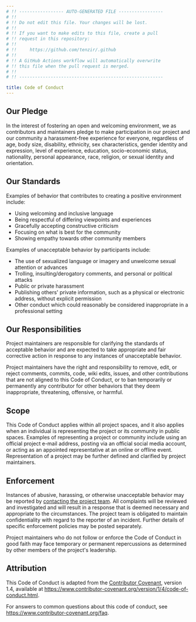 ```yaml
---
# !! ----------------- AUTO-GENERATED FILE -----------------
# !!
# !! Do not edit this file. Your changes will be lost.
# !!
# !! If you want to make edits to this file, create a pull
# !! request in this repository:
# !!
# !!     https://github.com/tenzir/.github
# !!
# !! A GitHub Actions workflow will automatically overwrite
# !! this file when the pull request is merged.
# !!
# !! -------------------------------------------------------

title: Code of Conduct
---
```


## Our Pledge

In the interest of fostering an open and welcoming environment, we as
contributors and maintainers pledge to make participation in our project and
our community a harassment-free experience for everyone, regardless of age,
body size, disability, ethnicity, sex characteristics, gender identity and
expression, level of experience, education, socio-economic status, nationality,
personal appearance, race, religion, or sexual identity and orientation.

## Our Standards

Examples of behavior that contributes to creating a positive environment
include:

- Using welcoming and inclusive language
- Being respectful of differing viewpoints and experiences
- Gracefully accepting constructive criticism
- Focusing on what is best for the community
- Showing empathy towards other community members

Examples of unacceptable behavior by participants include:

- The use of sexualized language or imagery and unwelcome sexual attention or
  advances
- Trolling, insulting/derogatory comments, and personal or political attacks
- Public or private harassment
- Publishing others' private information, such as a physical or electronic
  address, without explicit permission
- Other conduct which could reasonably be considered inappropriate in a
  professional setting

## Our Responsibilities

Project maintainers are responsible for clarifying the standards of acceptable
behavior and are expected to take appropriate and fair corrective action in
response to any instances of unacceptable behavior.

Project maintainers have the right and responsibility to remove, edit, or
reject comments, commits, code, wiki edits, issues, and other contributions
that are not aligned to this Code of Conduct, or to ban temporarily or
permanently any contributor for other behaviors that they deem inappropriate,
threatening, offensive, or harmful.

## Scope

This Code of Conduct applies within all project spaces, and it also applies
when an individual is representing the project or its community in public
spaces. Examples of representing a project or community include using an
official project e-mail address, posting via an official social media account,
or acting as an appointed representative at an online or offline event.
Representation of a project may be further defined and clarified by project
maintainers.

## Enforcement

Instances of abusive, harassing, or otherwise unacceptable behavior may be
reported by [contacting the project team][contact]. All
complaints will be reviewed and investigated and will result in a response that
is deemed necessary and appropriate to the circumstances. The project team is
obligated to maintain confidentiality with regard to the reporter of an
incident. Further details of specific enforcement policies may be posted
separately.

Project maintainers who do not follow or enforce the Code of Conduct in good
faith may face temporary or permanent repercussions as determined by other
members of the project's leadership.

[contact]: https://docs.tenzir.com/discord

## Attribution

This Code of Conduct is adapted from the [Contributor
Covenant](https://www.contributor-covenant.org), version 1.4, available at
https://www.contributor-covenant.org/version/1/4/code-of-conduct.html.

For answers to common questions about this code of conduct, see
https://www.contributor-covenant.org/faq.
